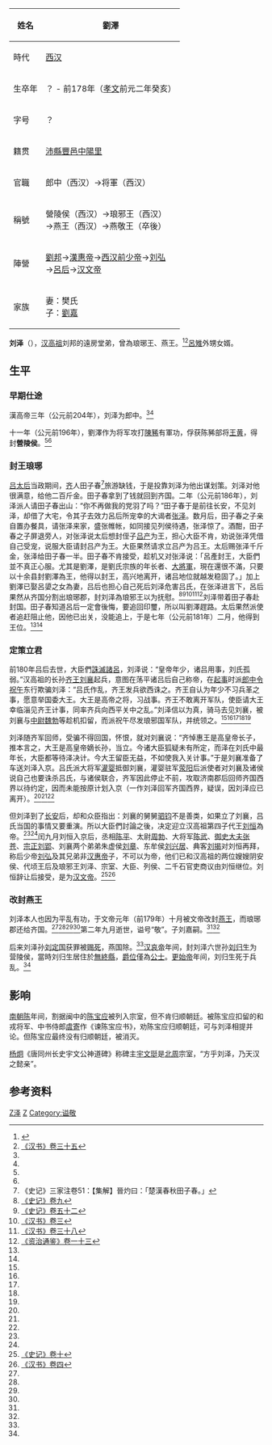{| class="wikitable" style="float:right; font-size:smaller"
|-
! 姓名
| 劉澤 
|-
! 時代
| [[西汉|西汉]]
|-
! 生卒年
| ？ - 前178年（[[漢文帝|孝文]]前元二年癸亥）
|-
! 字号
| ？
|-
! 籍贯
| [[沛縣|沛縣]][[豐邑|豐邑]][[中陽里|中陽里]]
|-
! 官職
| 郎中（西汉）→将軍（西汉）
|-
! 稱號
| 營陵侯（西汉）→琅邪王（西汉）<br>
→燕王（西汉）→燕敬王（卒後）<br>
|-
! 陣營
| [[劉邦|劉邦]]→[[漢惠帝|漢惠帝]]→[[西汉前少帝|西汉前少帝]]→[[刘弘|刘弘]]<br>
→[[呂雉|呂后]]→[[汉文帝|汉文帝]]<br>
|-
! 家族
| 
妻：樊氏<br>
子：[[刘嘉_(燕王)|劉嘉]]
|}
'''刘泽'''（{{bd||？|前178年|catIdx=Liu,刘}}），[[汉高祖|汉高祖]]刘邦的遠房堂弟，曾為琅琊王、燕王。<ref name=SJ51>{{wikisource history|史記|051|劉澤|}}</ref><ref name=HS35>[[:s:汉书/卷035|《汉书》卷三十五]]</ref>[[呂雉|呂雉]]外甥女婿。

== 生平 ==
=== 早期仕途 ===
漢高帝三年（公元前204年），刘泽为郎中。<ref name=SJ51/><ref name=HS35/>

十一年（公元前196年），劉澤作为将军攻打[[陳豨|陳豨]]有軍功，俘获陈豨部将[[王黄|王黄]]，得封'''營陵侯'''。<ref name=SJ51/><ref name=HS35/>

=== 封王琅琊 ===
[[吕雉|吕太后]]当政期间，[[齊郡#西漢|齐]]人田子春<ref>《史记》三家注卷51：【集解】晉灼曰：「楚漢春秋田子春。」</ref>旅游缺钱，于是投靠刘泽为他出谋划策。刘泽对他很满意，给他二百斤金。田子春拿到了钱就回到齐国。二年（公元前186年），刘泽派人请田子春出山：“你不再做我的党羽了吗？”田子春于是前往长安，不见刘泽，却借了大宅，令其子去效力呂后所宠幸的大谒者[[张泽_(西汉)|张泽]]。数月后，田子春之子亲自置办餐具，请张泽来家，盛张帷帐，如同接见列侯待遇，张泽惊了。酒酣，田子春之子屏退旁人，对张泽说太后想封侄子[[吕产|吕产]]为王，担心大臣不肯，劝说张泽凭借自己受宠，说服大臣请封吕产为王。大臣果然请求立吕产为吕王。太后赐张泽千斤金，张泽给田子春一半。田子春不肯接受，趁机又对张泽说：「呂產封王，大臣們並不真正心服。尤其是劉澤，是劉氏宗族的年长者、[[大将军_(中国)|大將軍]]，現在還很不滿，只要以十余县封劉澤為王，他得以封王，高兴地离开，诸吕地位就越发稳固了。」加上劉澤已娶呂嬃之女為妻，吕后也担心自己死后刘泽危害吕氏，在张泽进言下，呂后果然从齐国分割出琅琊郡，封刘泽為琅邪王以为抚慰。<ref name=SJ9>[[:s:史记/卷009|《史记》卷九]]</ref><ref name=SJ52>[[:s:史记/卷052|《史记》卷五十二]]</ref><ref name=HS3>[[:s:汉书/卷003|《汉书》卷三]]</ref><ref name=HS38>[[:s:汉书/卷038|《汉书》卷三十八]]</ref><ref name=ZZTJ13>[[:s:资治通鉴/卷013|《资治通鉴》卷一十三]]</ref>刘泽带着田子春赴封国。田子春知道呂后一定會後悔，要追回印璽，所以叫劉澤趕路。太后果然派使者追赶阻止他，因他已出关，没能追上，于是七年（公元前181年）二月，他得到王位。<ref name=SJ51/><ref name=HS35/>

=== 定策立君 ===
前180年吕后去世，大臣們[[誅滅諸呂|誅滅諸呂]]，刘泽说：“皇帝年少，诸吕用事，刘氏孤弱。”汉高祖的长孙[[齐王|齐王]][[劉襄_(齊王)|刘襄]]起兵，意图在荡平诸吕后自己称帝，在[[起事|起事]]时派[[郎中令|郎中令]][[祝午|祝午]]东行欺骗刘泽：“吕氏作乱，齐王发兵欲西诛之。齐王自认为年少不习兵革之事，愿意举国委大王。大王是高帝之将，习战事。齐王不敢离开军队，使臣请大王幸临淄见齐王计事，同率齐兵向西平关中之乱。”刘泽信以为真，骑马去见刘襄，被刘襄与[[中尉_(古代官制)|中尉]][[魏勃|魏勃]]等趁机扣留，而派祝午尽发琅邪国军队，并统领之。<ref name=SJ51/><ref name=HS35/><ref name=SJ9/><ref name=HS3/><ref name=HS38/>

刘泽随齐军回师，受骗不得回国，怀恨，就对刘襄说：“齐悼惠王是高皇帝长子，推本言之，大王是高皇帝嫡长孙，当立。今诸大臣狐疑未有所定，而泽在刘氏中最年长，大臣都等待泽决计。今大王留臣无益，不如使我入关计事。”于是刘襄准备了车送刘泽入京。吕氏派大将军[[灌婴|灌婴]]抵御刘襄，灌婴驻军[[荥阳|荥阳]]后派使者对刘襄及诸侯说自己也要诛杀吕氏，与诸侯联合，齐军因此停止不前，攻取济南郡后回师齐国西界以待约定，因而未能按原计划入京（一作刘泽回军齐国西界，疑误，因刘泽应已离开）。<ref name=SJ51/><ref name=HS35/><ref name=HS38/>

但刘泽到了[[汉长安城|长安]]后，却和众臣指出：刘襄的舅舅[[驷钧|驷钧]]不是善类，如果立了刘襄，吕氏当国的事情又要重演。所以大臣們討論之後，决定迎立汉高祖第四子代王[[刘恒|刘恒]]為帝。<ref name=SJ51/><ref name=HS35/>闰九月刘恒入京后，丞相[[陈平_(漢朝)|陈平]]、太尉[[周勃|周勃]]、大将军[[柴武|陈武]]、[[御史大夫|御史大夫]][[张苍|张苍]]、[[宗正|宗正]][[刘郢|刘郢]]、刘襄两个弟弟朱虚侯[[刘章_(城阳王)|刘章]]、东牟侯[[刘兴居|刘兴居]]、典客[[刘揭|刘揭]]对刘恒再拜，称后少帝[[刘弘|刘弘]]及其兄弟非[[汉惠帝|汉惠帝]]子，不可以为帝，他们已和汉高祖的两位嫂嫂阴安侯、代顷王后及琅邪王刘泽、宗室、大臣、列侯、二千石官吏商议由刘恒继位。刘恒辞让后接受，是为[[汉文帝|汉文帝]]。<ref name=SJ10>[[:s:史记/卷010|《史记》卷十]]</ref><ref name=HS4>[[:s:汉书/卷004|《汉书》卷四]]</ref>

=== 改封燕王 ===
刘泽本人也因为平乱有功，于文帝元年（前179年）十月被文帝改封[[燕王|燕王]]，而琅琊郡还给齐国。<ref name=SJ52/><ref name=ZZTJ13/><ref name=SJ10/><ref name=HS4/>第二年九月逝世，谥号“敬”。子刘嘉嗣。<ref name=SJ51/><ref name=HS35/>

后来刘泽孙[[劉定國_(燕王)|刘定国]]获罪被[[赐死|赐死]]，燕国除。<ref name=SJ51/>[[汉哀帝|汉哀帝]]年间，封刘泽六世孙[[刘归生|刘归生]]为营陵侯，當時刘归生居住於[[無終縣|無終縣]]，[[爵位|爵位]]僅為[[公士|公士]]。[[更始帝|更始帝]]年间，刘归生死于兵乱。<ref name=HS35/>

== 影响 ==
[[南朝陈|南朝陈]]年间，割据闽中的[[陈宝应|陈宝应]]被列入宗室，但不肯归顺朝廷。被陈宝应扣留的和戎将军、中书侍郎[[虞寄|虞寄]]作《谏陈宝应书》，劝陈宝应归顺朝廷，可与刘泽相提并论。但陈宝应最终没有归顺朝廷，被消灭。

[[杨炯|杨炯]]《唐同州长史宇文公神道碑》称碑主[[宇文珽|宇文珽]]是[[北周|北周]]宗室，“方乎刘泽，乃天汉之懿亲”。

== 参考资料 ==
<references/>

{{start box}}
{{s-before|首任}}
{{s-title|[[西汉|西汉]]琅琊王|前181年—前179年}}
{{s-after|国除}}
{{s-before|[[吕通|吕通]]}}
{{s-title|[[西汉|西汉]][[燕王|燕王]]|前179年—前178年}}
{{s-after|[[刘嘉_(燕王)|刘嘉]]}}
{{end box}}
{{漢朝燕國}}

{{DEFAULTSORT:L}}
[[Category:汉朝诸侯王|Z泽]]
[[Category:刘姓|Z]]
[[Category:谥敬|Category:谥敬]]